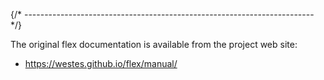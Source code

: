 
{/* ------------------------------------------------------------------------ */}

The original flex documentation is available from
the project web site:

- https://westes.github.io/flex/manual/

